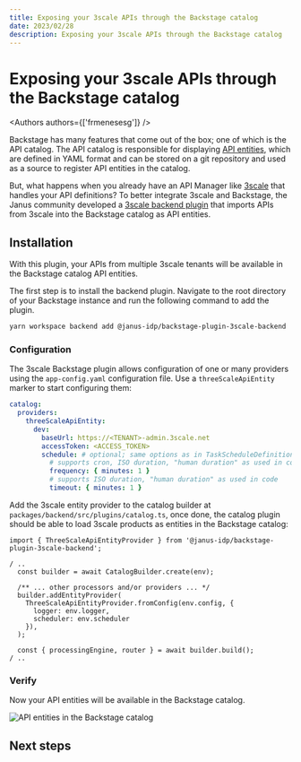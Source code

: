 ```yaml
---
title: Exposing your 3scale APIs through the Backstage catalog
date: 2023/02/28
description: Exposing your 3scale APIs through the Backstage catalog
---
```



# Exposing your 3scale APIs through the Backstage catalog

<Authors authors={['frmenesesg']} />

Backstage has many features that come out of the box; one of which is the API catalog. The API catalog is responsible for displaying [API entities](https://backstage.io/docs/features/software-catalog/system-model#api), which are defined in YAML format and can be stored on a git repository and used as a source to register API entities in the catalog.

But, what happens when you already have an API Manager like [3scale](https://www.redhat.com/en/technologies/jboss-middleware/3scale) that handles your API definitions? To better integrate 3scale and Backstage, the Janus community developed a [3scale backend plugin](https://github.com/janus-idp/backstage-plugins/tree/main/plugins/3scale-backend) that imports APIs from 3scale into the Backstage catalog as API entities.

## Installation

With this plugin, your APIs from multiple 3scale tenants will be available in the Backstage catalog API entities.

The first step is to install the backend plugin. Navigate to the root directory of your Backstage instance and run the following command to add the plugin.

```bash
yarn workspace backend add @janus-idp/backstage-plugin-3scale-backend
```

### Configuration

The 3scale Backstage plugin allows configuration of one or many providers using the `app-config.yaml` configuration file. Use a `threeScaleApiEntity` marker to start configuring them:

```yaml filename="app-config.yaml" {2-11}
catalog:
  providers:
    threeScaleApiEntity:
      dev:
        baseUrl: https://<TENANT>-admin.3scale.net
        accessToken: <ACCESS_TOKEN>
        schedule: # optional; same options as in TaskScheduleDefinition
          # supports cron, ISO duration, "human duration" as used in code
          frequency: { minutes: 1 }
          # supports ISO duration, "human duration" as used in code
          timeout: { minutes: 1 }
```

Add the 3scale entity provider to the catalog builder at `packages/backend/src/plugins/catalog.ts`, once done, the catalog plugin should be able to load 3scale products as entities in the Backstage catalog:

```tsx filename="packages/backend/src/plugins/catalog.ts" {1,7-12}
import { ThreeScaleApiEntityProvider } from '@janus-idp/backstage-plugin-3scale-backend';

/ ..
  const builder = await CatalogBuilder.create(env);

  /** ... other processors and/or providers ... */
  builder.addEntityProvider(
    ThreeScaleApiEntityProvider.fromConfig(env.config, {
      logger: env.logger,
      scheduler: env.scheduler
    }),
  );

  const { processingEngine, router } = await builder.build();
/ ..
```

### Verify

Now your API entities will be available in the Backstage catalog.

![API entities in the Backstage catalog](/images/blog/exposing-your-3scale-apis/3scale.png)

## Next steps

<ContributePlugin repoHref="https://github.com/janus-idp/backstage-plugins/tree/main/plugins/3scale-backend" />
